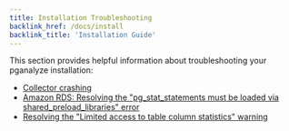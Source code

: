 ```yaml
---
title: Installation Troubleshooting
backlink_href: /docs/install
backlink_title: 'Installation Guide'
---
```


This section provides helpful information about troubleshooting your pganalyze installation:

 * [Collector crashing](/docs/install/troubleshooting/collector_crash)
 * [Amazon RDS: Resolving the "pg\_stat\_statements must be loaded via shared\_preload\_libraries" error](/docs/install/troubleshooting/rds_pg_stat_statements_shared_preload_libraries)
 * [Resolving the "Limited access to table column statistics" warning](/docs/install/troubleshooting/column_stats_helper)
